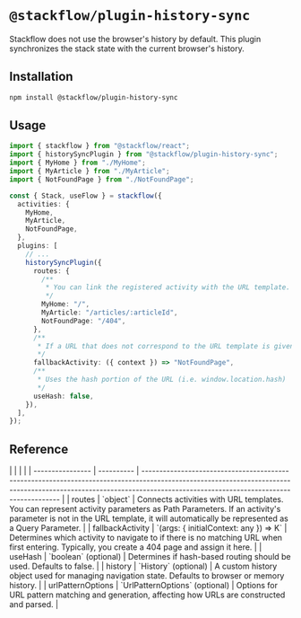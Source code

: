 
# `@stackflow/plugin-history-sync`

Stackflow does not use the browser's history by default. This plugin synchronizes the stack state with the current browser's history.

## Installation

```bash npm2yarn copy
npm install @stackflow/plugin-history-sync
```

## Usage

```ts showLineNumbers filename="stackflow.ts" copy
import { stackflow } from "@stackflow/react";
import { historySyncPlugin } from "@stackflow/plugin-history-sync";
import { MyHome } from "./MyHome";
import { MyArticle } from "./MyArticle";
import { NotFoundPage } from "./NotFoundPage";

const { Stack, useFlow } = stackflow({
  activities: {
    MyHome,
    MyArticle,
    NotFoundPage,
  },
  plugins: [
    // ...
    historySyncPlugin({
      routes: {
        /**
         * You can link the registered activity with the URL template.
         */
        MyHome: "/",
        MyArticle: "/articles/:articleId",
        NotFoundPage: "/404",
      },
      /**
       * If a URL that does not correspond to the URL template is given, it moves to the `fallbackActivity`.
       */
      fallbackActivity: ({ context }) => "NotFoundPage",
      /**
       * Uses the hash portion of the URL (i.e. window.location.hash)
       */
      useHash: false,
    }),
  ],
});
```

## Reference

<APITable>
|                  |            |                                                                                                                                                                                                                     |
| ---------------- | ---------- | ------------------------------------------------------------------------------------------------------------------------------------------------------------------------------------------------------------------- |
| routes           | `object`   | Connects activities with URL templates. You can represent activity parameters as Path Parameters. If an activity's parameter is not in the URL template, it will automatically be represented as a Query Parameter. |
| fallbackActivity | `(args: { initialContext: any }) => K` | Determines which activity to navigate to if there is no matching URL when first entering. Typically, you create a 404 page and assign it here.                                                                      |
| useHash           | `boolean` (optional)                                         | Determines if hash-based routing should be used. Defaults to false.                                          |
| history           | `History` (optional)                                         | A custom history object used for managing navigation state. Defaults to browser or memory history.           |
| urlPatternOptions | `UrlPatternOptions` (optional)                               | Options for URL pattern matching and generation, affecting how URLs are constructed and parsed.              |
</APITable>